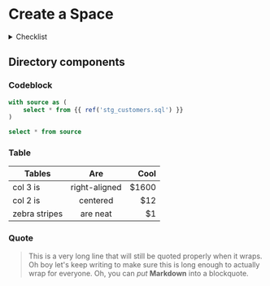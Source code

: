 
# Create a Space


<details>
<summary>Checklist</summary>

- [x] Create a space
- [ ] Add data source
- [ ] Transform data

</details>

## Directory components
<Tree>
  <Folder name="src" defaultOpen>
    <Folder name="integrations">
    </Folder>
    <Folder name="models" defaultOpen >
        <File name="stg_orders.sql" />
        <File name="stg_customers.sql" />
        <File name="stg_payments.sql" />
    </Folder>
    <File name="manifest.json" />
  </Folder>
</Tree>

### Codeblock
```sql filename="stg_customers.sql"
with source as (
    select * from {{ ref('stg_customers.sql') }}
)

select * from source
```

### Table

| Tables        | Are           | Cool  |
| ------------- |:-------------:| -----:|
| col 3 is      | right-aligned | $1600 |
| col 2 is      | centered      |   $12 |
| zebra stripes | are neat      |    $1 |

### Quote
> This is a very long line that will still be quoted properly when it wraps. Oh boy let's keep writing to make sure this is long enough to actually wrap for everyone. Oh, you can *put* **Markdown** into a blockquote. 
